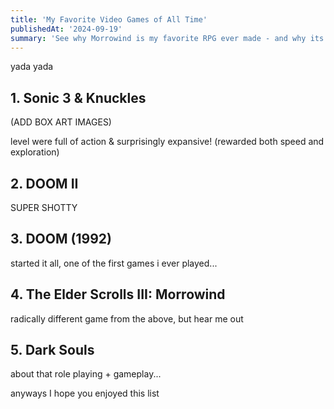 ```yaml
---
title: 'My Favorite Video Games of All Time'
publishedAt: '2024-09-19'
summary: 'See why Morrowind is my favorite RPG ever made - and why its legacy endures in players' hearts day.'
---
```


yada yada

## 1. Sonic 3 & Knuckles

(ADD BOX ART IMAGES)

level were full of action & surprisingly expansive! (rewarded both speed and exploration)

## 2. DOOM II

SUPER SHOTTY

## 3. DOOM (1992)

started it all, one of the first games i ever played...

## 4. The Elder Scrolls III: Morrowind

radically different game from the above, but hear me out

## 5. Dark Souls

about that role playing + gameplay...

anyways I hope you enjoyed this list